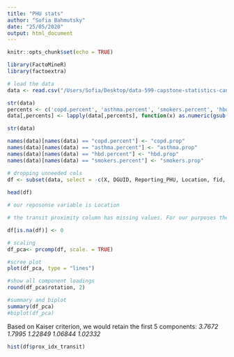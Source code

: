 ```yaml
---
title: "PHU stats"
author: "Sofia Bahmutsky"
date: "25/05/2020"
output: html_document
---
```


```r
knitr::opts_chunk$set(echo = TRUE)
```

```R
library(FactoMineR)
library(factoextra)

# load the data
data <- read.csv("/Users/Sofia/Desktop/data-599-capstone-statistics-canada/data/PMD-en/PHU_FINAL_prop.csv")

str(data)
percents <- c('copd.percent', 'asthma.percent', 'smokers.percent', 'hbd.percent')
data[,percents] <- lapply(data[,percents], function(x) as.numeric(gsub("[\\%,]", "", x))/100)

str(data)

names(data)[names(data) == "copd.percent"] <- "copd.prop"
names(data)[names(data) == "asthma.percent"] <- "asthma.prop"
names(data)[names(data) == "hbd.percent"] <- "hbd.prop"
names(data)[names(data) == "smokers.percent"] <- "smokers.prop"

# dropping unneeded cols
df <- subset(data, select = -c(X, DGUID, Reporting_PHU, Location, fid, DBUID, PRUID_x, CSDUID_x, CMAUID_x, CMAPUID_x, HR_UID, DAUID, lon, lat, transit_na, suppressed))
             
head(df)
```

```r
# our reposonse variable is Location

# the transit proximity column has missing values. For our purposes they can be changed to zeroes. missing values means that there is no data collected for transit proximity.

df[is.na(df)] <- 0

# scaling
df_pca<- prcomp(df, scale. = TRUE)

#scree plot
plot(df_pca, type = "lines")

#show all component loadings
round(df_pca$rotation, 2)

#summary and biplot
summary(df_pca)
#biplot(df_pca)
```

 Based on Kaiser criterion, we would retain the first 5 components: *3.7672 1.7995 1.22849 1.06844 1.02332* 

```r
hist(df$prox_idx_transit)
```
